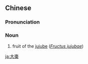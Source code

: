 {{also|大枣}}
==Chinese==
{{zh-forms|s=大枣}}

===Pronunciation===
{{zh-pron
|m=dàzǎo
|cat=n
}}

===Noun===
{{zh-noun}}

# fruit of the [[jujube]] (''[[Fructus jujubae]]'')

[[ja:大棗]]